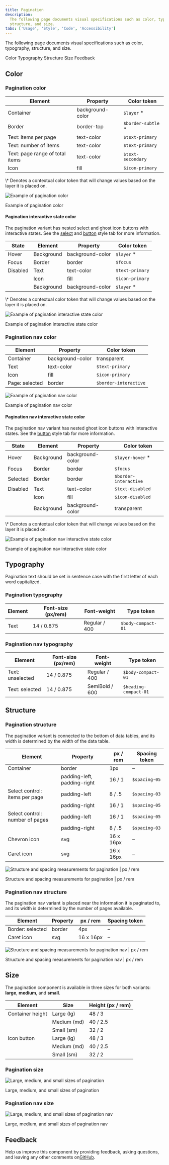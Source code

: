 ```yaml
---
title: Pagination
description:
  The following page documents visual specifications such as color, typography,
  structure, and size.
tabs: ['Usage', 'Style', 'Code', 'Accessibility']
---
```


<PageDescription>

The following page documents visual specifications such as color, typography,
structure, and size.

</PageDescription>

<AnchorLinks>

<AnchorLink>Color</AnchorLink>
<AnchorLink>Typography</AnchorLink>
<AnchorLink>Structure</AnchorLink>
<AnchorLink>Size</AnchorLink>
<AnchorLink>Feedback</AnchorLink>

</AnchorLinks>

## Color

### Pagination color

| Element                         | Property         | Color token         |
| ------------------------------- | ---------------- | ------------------- |
| Container                       | background-color | `$layer` \*         |
| Border                          | border-top       | `$border-subtle` \* |
| Text: items per page            | text-color       | `$text-primary`     |
| Text: number of items           | text-color       | `$text-primary`     |
| Text: page range of total items | text-color       | `$text-secondary`   |
| Icon                            | fill             | `$icon-primary`     |

<Caption>
  \* Denotes a contextual color token that will change values based on the layer
  it is placed on.
</Caption>

<Row>
<Column colLg={12}>

![Example of pagination color](images/pagination-style-color-pagination.png)

</Column>
</Row>

<Caption>Example of pagination color</Caption>

#### Pagination interactive state color

The pagination variant has nested select and ghost icon buttons with interactive
states. See the
[select](https://carbondesignsystem.com/components/select/style/) and
[button](https://carbondesignsystem.com/components/button/style/#ghost-button)
style tab for more information.

| State    | Element    | Property         | Color token     |
| -------- | ---------- | ---------------- | --------------- |
| Hover    | Background | background-color | `$layer` \*     |
| Focus    | Border     | border           | `$focus`        |
| Disabled | Text       | text-color       | `$text-primary` |
|          | Icon       | fill             | `$icon-primary` |
|          | Background | background-color | `$layer` \*     |

<Caption>
  \* Denotes a contextual color token that will change values based on the layer
  it is placed on.
</Caption>

<Row>
<Column colLg={12}>

![Example of pagination interactive state color](images/pagination-style-interactive-pagination.png)

</Column>
</Row>

<Caption>Example of pagination interactive state color</Caption>

### Pagination nav color

| Element        | Property         | Color token           |
| -------------- | ---------------- | --------------------- |
| Container      | background-color | transparent           |
| Text           | text-color       | `$text-primary`       |
| Icon           | fill             | `$icon-primary`       |
| Page: selected | border           | `$border-interactive` |

<Row>
<Column colLg={12}>

![Example of pagination nav color](images/pagination-style-color-pagination-nav.png)

</Column>
</Row>

<Caption>Example of pagination nav color</Caption>

#### Pagination nav interactive state color

The pagination nav variant has nested ghost icon buttons with interactive
states. See the
[button](https://carbondesignsystem.com/components/button/style/#ghost-button)
style tab for more information.

| State    | Element    | Property         | Color token           |
| -------- | ---------- | ---------------- | --------------------- |
| Hover    | Background | background-color | `$layer-hover` \*     |
| Focus    | Border     | border           | `$focus`              |
| Selected | Border     | border           | `$border-interactive` |
| Disabled | Text       | text-color       | `$text-disabled`      |
|          | Icon       | fill             | `$icon-disabled`      |
|          | Background | background-color | transparent           |

<Caption>
  \* Denotes a contextual color token that will change values based on the layer
  it is placed on.
</Caption>

<Row>
<Column colLg={12}>

![Example of pagination nav interactive state color](images/pagination-style-interactive-pagination-nav.png)

</Column>
</Row>

<Caption>Example of pagination nav interactive state color</Caption>

## Typography

Pagination text should be set in sentence case with the first letter of each
word capitalized.

### Pagination typography

| Element | Font-size (px/rem) | Font-weight   | Type token         |
| ------- | ------------------ | ------------- | ------------------ |
| Text    | 14 / 0.875         | Regular / 400 | `$body-compact-01` |

### Pagination nav typography

| Element          | Font-size (px/rem) | Font-weight    | Type token            |
| ---------------- | ------------------ | -------------- | --------------------- |
| Text: unselected | 14 / 0.875         | Regular / 400  | `$body-compact-01`    |
| Text: selected   | 14 / 0.875         | SemiBold / 600 | `$heading-compact-01` |

## Structure

### Pagination structure

The pagination variant is connected to the bottom of data tables, and its width
is determined by the width of the data table.

| Element                         | Property                    | px / rem  | Spacing token |
| ------------------------------- | --------------------------- | --------- | ------------- |
| Container                       | border                      | 1px       | –             |
|                                 | padding-left, padding-right | 16 / 1    | `$spacing-05` |
| Select control: items per page  | padding-left                | 8 / .5    | `$spacing-03` |
|                                 | padding-right               | 16 / 1    | `$spacing-05` |
| Select control: number of pages | padding-left                | 16 / 1    | `$spacing-05` |
|                                 | padding-right               | 8 / .5    | `$spacing-03` |
| Chevron icon                    | svg                         | 16 x 16px | –             |
| Caret icon                      | svg                         | 16 x 16px | –             |

<div className="image--fixed">

![Structure and spacing measurements for pagination | px / rem](images/pagination-style-structure-pagination.png)

</div>

<Caption>Structure and spacing measurements for pagination | px / rem</Caption>

### Pagination nav structure

The pagination nav variant is placed near the information it is paginated to,
and its width is determined by the number of pages available.

| Element          | Property | px / rem  | Spacing token |
| ---------------- | -------- | --------- | ------------- |
| Border: selected | border   | 4px       | –             |
| Caret icon       | svg      | 16 x 16px | –             |

<div className="image--fixed">

![Structure and spacing measurements for pagination nav | px / rem](images/pagination-style-structure-pagination-nav.png)

</div>

<Caption>
  Structure and spacing measurements for pagination nav | px / rem
</Caption>

## Size

The pagination component is available in three sizes for both variants:
**large**, **medium**, and **small**.

| Element          | Size        | Height (px / rem) |
| ---------------- | ----------- | ----------------- |
| Container height | Large (lg)  | 48 / 3            |
|                  | Medium (md) | 40 / 2.5          |
|                  | Small (sm)  | 32 / 2            |
| Icon button      | Large (lg)  | 48 / 3            |
|                  | Medium (md) | 40 / 2.5          |
|                  | Small (sm)  | 32 / 2            |

### Pagination size

<div className="image--fixed">

![Large, medium, and small sizes of pagination](images/pagination-usage-sizes.png)

</div>

<Caption>Large, medium, and small sizes of pagination</Caption>

### Pagination nav size

<div className="image--fixed">

![Large, medium, and small sizes of pagination nav](images/pagination-usage-sizes-pagination-nav.png)

</div>

<Caption>Large, medium, and small sizes of pagination nav</Caption>

## Feedback

Help us improve this component by providing feedback, asking questions, and
leaving any other comments
on[GitHub](https://github.com/carbon-design-system/carbon-website/issues/new?assignees=&labels=feedback&template=feedback.md).
